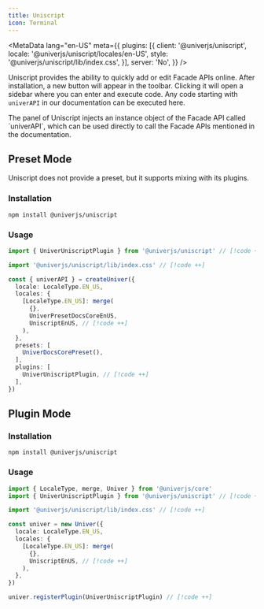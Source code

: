 ```yaml
---
title: Uniscript
icon: Terminal
---
```


<MetaData
  lang="en-US"
  meta={{
    plugins: [{
      client: '@univerjs/uniscript',
      locale: '@univerjs/uniscript/locales/en-US',
      style: '@univerjs/uniscript/lib/index.css',
    }],
    server: 'No',
  }}
/>

Uniscript provides the ability to quickly add or edit Facade APIs online. After installation, a new button will appear in the toolbar. Clicking it will open a sidebar where you can enter and execute code. Any code starting with `univerAPI` in our documentation can be executed here.

<Callout title="Good to Know">
  The panel of Uniscript injects an instance object of the Facade API called `univerAPI`, which can be used directly to call the Facade APIs mentioned in the documentation.
</Callout>

## Preset Mode

Uniscript does not provide a preset, but it supports mixing with its plugins.

### Installation

```package-install
npm install @univerjs/uniscript
```

### Usage

```typescript
import { UniverUniscriptPlugin } from '@univerjs/uniscript' // [!code ++]

import '@univerjs/uniscript/lib/index.css' // [!code ++]

const { univerAPI } = createUniver({
  locale: LocaleType.EN_US,
  locales: {
    [LocaleType.EN_US]: merge(
      {},
      UniverPresetDocsCoreEnUS,
      UniscriptEnUS, // [!code ++]
    ),
  },
  presets: [
    UniverDocsCorePreset(),
  ],
  plugins: [
    UniverUniscriptPlugin, // [!code ++]
  ],
})
```

## Plugin Mode

### Installation

```package-install
npm install @univerjs/uniscript
```

### Usage

```typescript
import { LocaleType, merge, Univer } from '@univerjs/core'
import { UniverUniscriptPlugin } from '@univerjs/uniscript' // [!code ++]

import '@univerjs/uniscript/lib/index.css' // [!code ++]

const univer = new Univer({
  locale: LocaleType.EN_US,
  locales: {
    [LocaleType.EN_US]: merge(
      {},
      UniscriptEnUS, // [!code ++]
    ),
  },
})

univer.registerPlugin(UniverUniscriptPlugin) // [!code ++]
```
